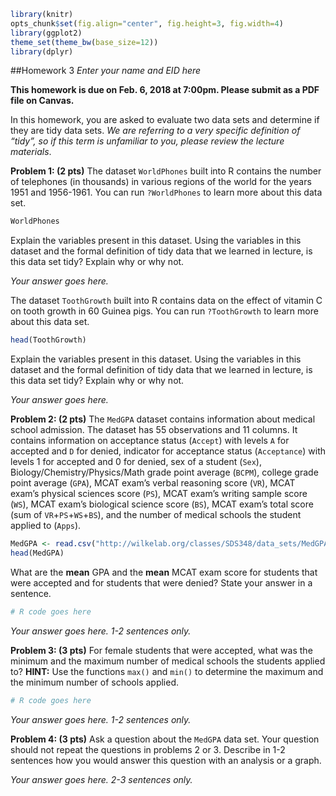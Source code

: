 ```r
library(knitr)
opts_chunk$set(fig.align="center", fig.height=3, fig.width=4)
library(ggplot2)
theme_set(theme_bw(base_size=12))
library(dplyr)
```
##Homework 3
*Enter your name and EID here*

**This homework is due on Feb. 6, 2018 at 7:00pm. Please submit as a PDF file on Canvas.**

In this homework, you are asked to evaluate two data sets and determine if they are tidy data sets. *We are referring to a very specific definition of "tidy", so if this term is unfamiliar to you, please review the lecture materials*.

**Problem 1: (2 pts)** The dataset `WorldPhones` built into R contains the number of telephones (in thousands) in various regions of the world for the years 1951 and 1956-1961. You can run `?WorldPhones` to learn more about this data set.
```r
WorldPhones
```
Explain the variables present in this dataset. Using the variables in this dataset and the formal definition of tidy data that we learned in lecture, is this data set tidy? Explain why or why not.

*Your answer goes here.*

The dataset `ToothGrowth` built into R contains data on the effect of vitamin C on tooth growth in 60 Guinea pigs. You can run `?ToothGrowth` to learn more about this data set.
```r
head(ToothGrowth)
```
Explain the variables present in this dataset. Using the variables in this dataset and the formal definition of tidy data that we learned in lecture, is this data set tidy? Explain why or why not.

*Your answer goes here.*
 
**Problem 2: (2 pts)** The `MedGPA` dataset contains information about medical school admission. The dataset has 55 observations and 11 columns. It contains information on acceptance status (`Accept`) with levels `A` for accepted and `D` for denied, indicator for acceptance status (`Acceptance`) with levels 1 for accepted and 0 for denied, sex of a student (`Sex`), Biology/Chemistry/Physics/Math grade point average (`BCPM`), college grade point average (`GPA`), MCAT exam's verbal reasoning score (`VR`), MCAT exam's physical sciences score (`PS`), MCAT exam's writing sample score (`WS`), MCAT exam's biological science score (`BS`), MCAT exam's total score (sum of `VR`+`PS`+`WS`+`BS`), and the number of medical schools the student applied to (`Apps`).

```r
MedGPA <- read.csv("http://wilkelab.org/classes/SDS348/data_sets/MedGPA.csv")
head(MedGPA)
```

What are the **mean** GPA and the **mean** MCAT exam score for students that were accepted and for students that were denied? State your answer in a sentence.

```r
# R code goes here
```

*Your answer goes here. 1-2 sentences only.*

**Problem 3: (3 pts)** For female students that were accepted, what was the minimum and the maximum number of medical schools the students applied to? **HINT:** Use the functions `max()` and `min()` to determine the maximum and the minimum number of schools applied. 

```r
# R code goes here
```

*Your answer goes here. 1-2 sentences only.*

**Problem 4: (3 pts)** Ask a question about the `MedGPA` data set. Your question should not repeat the questions in problems 2 or 3. Describe in 1-2 sentences how you would answer this question with an analysis or a graph.

*Your answer goes here. 2-3 sentences only.*
